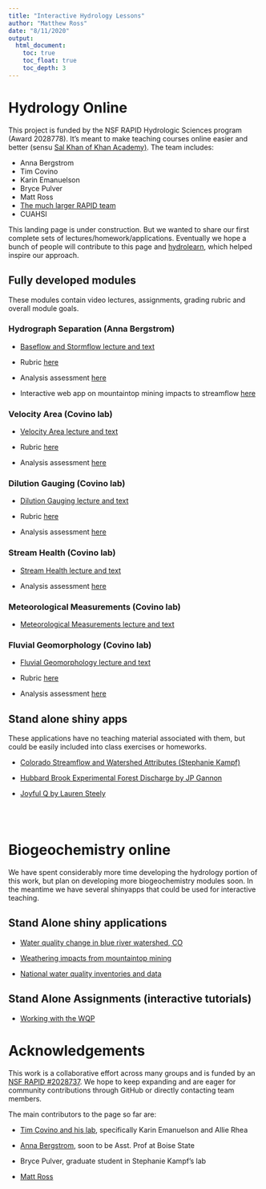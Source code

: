```yaml
---
title: "Interactive Hydrology Lessons"
author: "Matthew Ross"
date: "8/11/2020"
output:
  html_document:
    toc: true
    toc_float: true
    toc_depth: 3
---
```



# Hydrology Online

This project is funded by the NSF RAPID Hydrologic Sciences program (Award 2028778). It's meant to make teaching courses online easier and better (sensu [Sal Khan of Khan Academy)](https://www.nytimes.com/2020/08/13/opinion/coronavirus-school-digital.html).
The team includes:

- Anna Bergstrom
- Tim Covino
- Karin Emanuelson
- Bryce Pulver
- Matt Ross
- [The much larger RAPID team](https://www.nsf.gov/awardsearch/showAward?AWD_ID=2028737&HistoricalAwards=false)
- CUAHSI

This landing page is under construction. But we wanted to share our first
complete sets of lectures/homework/applications. Eventually we hope a bunch
of people will contribute to this page and [hydrolearn](https://www.hydrolearn.org/),
which helped inspire our approach. 

## Fully developed modules

These modules contain video lectures, assignments, grading rubric and overall
module goals. 


### Hydrograph Separation (Anna Bergstrom)

  - [Baseflow and Stormflow lecture and text](hydrology/1_baseflow_stormflow/0_hydrograph_separation_lecture.html)

  - Rubric [here](hydrology/1_baseflow_stormflow/Hydrolearn_OUtline_Baseflow.pdf)
  
  - Analysis assessment [here](https://cuahsi.shinyapps.io/1_baseflow_vs_stormflow/)
  
  - Interactive web app on mountaintop mining impacts to streamflow [here](https://cuahsi.shinyapps.io/mtm_baseflow/)
  
### Velocity Area (Covino lab)
  
  - [Velocity Area lecture and text](hydrology/2_velocity_area_module/2_velocity_area_module.html)
  
  - Rubric [here](hydrology/2_velocity_area_module/2_velocity_area_module_files/velocity_area_rubric.pdf)
  
  - Analysis assessment [here](https://www.dropbox.com/s/pp7spwyk9maa4ul/Velo_Area_Assessment.xlsx?dl=0)
  
### Dilution Gauging (Covino lab)

  - [Dilution Gauging lecture and text](hydrology/3_dilution_gauging/3_dilution_gauging.html)
  
  - Rubric [here](hydrology/3_dilution_gauging/3_dilution_gauging_files/dilution_gauging_rubric.pdf)
  
  - Analysis assessment [here](https://www.dropbox.com/s/hkpucfp1g7lhlj3/DG_Assessment.xlsx?dl=0)
  
###  Stream Health (Covino lab)

  - [Stream Health lecture and text](hydrology/4_stream_health/4_stream_health.html)
  
  - Analysis assessment [here](https://www.dropbox.com/s/9cmi8a1w448q41e/Stream_Health_Assesment.pdf?dl=0)

### Meteorological Measurements (Covino lab)

  - [Meteorological Measurements lecture and text](hydrology/5_met_lab/5_met_lab.html)

### Fluvial Geomorphology (Covino lab)

  - [Fluvial Geomorphology lecture and text](hydrology/6_geomorph/6_geomorph.html)
  
  - Rubric [here](hydrology/6_geomorph/6_geomorph_files/geomorph_rubric.pdf)
  
  - Analysis assessment [here](https://www.dropbox.com/s/x5ullpuu2lu33yd/Mannings_Assessment.xlsx?dl=0)


## Stand alone shiny apps

These applications have no teaching material associated with them, but could
be easily included into class exercises or homeworks. 

- [Colorado Streamflow and Watershed Attributes (Stephanie Kampf)](https://cuahsi.shinyapps.io/CO_streamflow/)

- [Hubbard Brook Experimental Forest Discharge by JP Gannon](https://cuahsi.shinyapps.io/HBEF_Discharge/)

- [Joyful Q by Lauren Steely](https://lsteely.shinyapps.io/streamflow_joyplots/)

<br> 
<br> 

# Biogeochemistry online

We have spent considerably more time developing the hydrology portion of this work,
but plan on developing more biogeochemistry modules soon. In the meantime we have
several shinyapps that could be used for interactive teaching. 

## Stand Alone shiny applications

- [Water quality change in blue river watershed, CO](https://cuahsi.shinyapps.io/blue_watershed/)

- [Weathering impacts from mountaintop mining](https://cuahsi.shinyapps.io/mtm_weathering/)

- [National water quality inventories and data](http://waterqualityexplorer.rc.duke.edu:3838/explorer/)

## Stand Alone Assignments (interactive tutorials)

- [Working with the WQP](https://cuahsi.shinyapps.io/Public_WQ_Data/)


# Acknowledgements 

This work is a collaborative effort across many groups and is funded by an 
[NSF RAPID #2028737](https://www.nsf.gov/awardsearch/showAward?AWD_ID=2028737&HistoricalAwards=false). We hope to keep expanding and are eager for community contributions through
GitHub or directly contacting team members. 

The main contributors to the page so far are: 

- [Tim Covino and his lab](https://covinocsuwatershed.weebly.com/people.html), specifically Karin Emanuelson and Allie Rhea

- [Anna Bergstrom](https://anna-bergstrom.weebly.com/), soon to be Asst. Prof at Boise State

- Bryce Pulver, graduate student in Stephanie Kampf's lab

- [Matt Ross](https://matthewrvross.com/)
